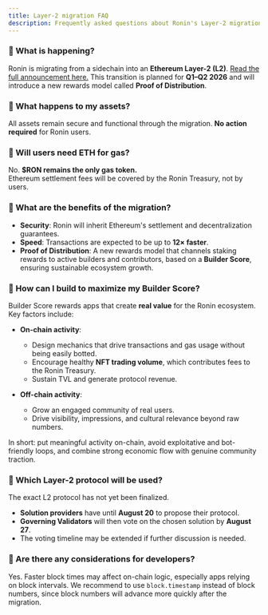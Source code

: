```yaml
---
title: Layer-2 migration FAQ
description: Frequently asked questions about Ronin's Layer-2 migration
---
```


### 🔹 What is happening?
Ronin is migrating from a sidechain into an **Ethereum Layer-2 (L2)**. [Read the full announcement here.](https://blog.roninchain.com/p/ronins-homecoming-to-ethereum)
This transition is planned for **Q1–Q2 2026** and will introduce a new rewards model called **Proof of Distribution**.

### 🔹 What happens to my assets?
All assets remain secure and functional through the migration. **No action required** for Ronin users. 

### 🔹 Will users need ETH for gas?
No. **$RON remains the only gas token.**  
Ethereum settlement fees will be covered by the Ronin Treasury, not by users.

### 🔹 What are the benefits of the migration?
- **Security**: Ronin will inherit Ethereum's settlement and decentralization guarantees.  
- **Speed**: Transactions are expected to be up to **12× faster**.  
- **Proof of Distribution**: A new rewards model that channels staking rewards to active builders and contributors, based on a **Builder Score**, ensuring sustainable ecosystem growth.  

### 🔹 How can I build to maximize my Builder Score?
Builder Score rewards apps that create **real value** for the Ronin ecosystem. Key factors include:  

- **On-chain activity**:  
  - Design mechanics that drive transactions and gas usage without being easily botted.  
  - Encourage healthy **NFT trading volume**, which contributes fees to the Ronin Treasury.  
  - Sustain TVL and generate protocol revenue.  

- **Off-chain activity**:  
  - Grow an engaged community of real users.  
  - Drive visibility, impressions, and cultural relevance beyond raw numbers.  

In short: put meaningful activity on-chain, avoid exploitative and bot-friendly loops, and combine strong economic flow with genuine community traction.  

### 🔹 Which Layer-2 protocol will be used?
The exact L2 protocol has not yet been finalized.  
- **Solution providers** have until **August 20** to propose their protocol.  
- **Governing Validators** will then vote on the chosen solution by **August 27**.  
- The voting timeline may be extended if further discussion is needed.

### 🔹 Are there any considerations for developers?
Yes. Faster block times may affect on-chain logic, especially apps relying on block intervals. We recommend to use `block.timestamp` instead of block numbers, since block numbers will advance more quickly after the migration.   
